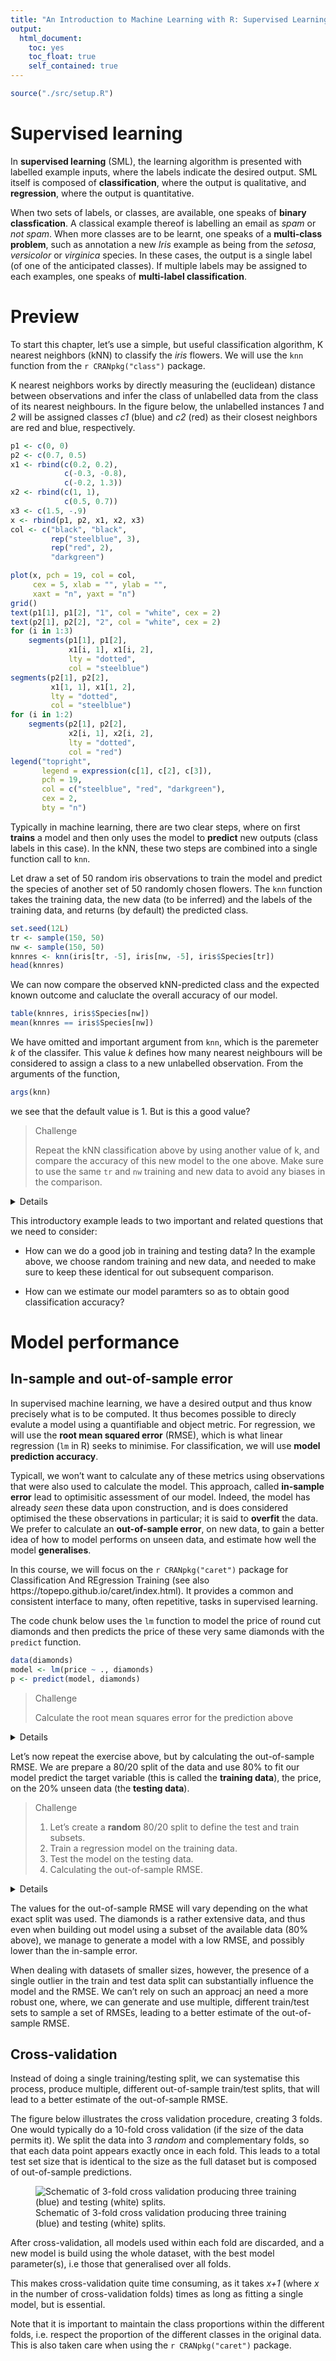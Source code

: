 ```yaml
---
title: "An Introduction to Machine Learning with R: Supervised Learning"
output:
  html_document:
    toc: yes
    toc_float: true
    self_contained: true	
---
```


```r
source("./src/setup.R")
```

# Supervised learning

In **supervised learning** (SML), the learning algorithm is presented
with labelled example inputs, where the labels indicate the desired
output. SML itself is composed of **classification**, where the output
is qualitative, and **regression**, where the output is quantitative.

When two sets of labels, or classes, are available, one speaks of
**binary classfication**. A classical example thereof is labelling an
email as *spam* or *not spam*. When more classes are to be learnt, one
speaks of a **multi-class problem**, such as annotation a new *Iris*
example as being from the *setosa*, *versicolor* or *virginica*
species. In these cases, the output is a single label (of one of the
anticipated classes). If multiple labels may be assigned to each
examples, one speaks of **multi-label classification**.

# Preview

To start this chapter, let's use a simple, but useful classification
algorithm, K nearest neighbors (kNN) to classify the *iris*
flowers. We will use the `knn` function from the `r CRANpkg("class")`
package.

K nearest neighbors works by directly measuring the (euclidean)
distance between observations and infer the class of unlabelled data
from the class of its nearest neighbours. In the figure below, the
unlabelled instances *1* and *2* will be assigned classes *c1* (blue)
and *c2* (red) as their closest neighbors are red and blue,
respectively.

```r
p1 <- c(0, 0)
p2 <- c(0.7, 0.5)
x1 <- rbind(c(0.2, 0.2),
            c(-0.3, -0.8),
            c(-0.2, 1.3))
x2 <- rbind(c(1, 1),
            c(0.5, 0.7))
x3 <- c(1.5, -.9)
x <- rbind(p1, p2, x1, x2, x3)
col <- c("black", "black",
         rep("steelblue", 3),
         rep("red", 2),
         "darkgreen")

plot(x, pch = 19, col = col,
     cex = 5, xlab = "", ylab = "",
     xaxt = "n", yaxt = "n")
grid()
text(p1[1], p1[2], "1", col = "white", cex = 2)
text(p2[1], p2[2], "2", col = "white", cex = 2)
for (i in 1:3)
    segments(p1[1], p1[2],
             x1[i, 1], x1[i, 2],
             lty = "dotted",
             col = "steelblue")
segments(p2[1], p2[2],
         x1[1, 1], x1[1, 2],
         lty = "dotted",
         col = "steelblue")
for (i in 1:2)
    segments(p2[1], p2[2],
             x2[i, 1], x2[i, 2],
             lty = "dotted",
             col = "red")
legend("topright",
       legend = expression(c[1], c[2], c[3]),
       pch = 19,
       col = c("steelblue", "red", "darkgreen"),
       cex = 2,
       bty = "n")
```

Typically in machine learning, there are two clear steps, where on
first **trains** a model and then only uses the model to **predict**
new outputs (class labels in this case). In the kNN, these two steps
are combined into a single function call to `knn`. 

Let draw a set of 50 random iris observations to train the model and
predict the species of another set of 50 randomly chosen flowers. The
`knn` function takes the training data, the new data (to be inferred)
and the labels of the training data, and returns (by default) the
predicted class.

```r
set.seed(12L)
tr <- sample(150, 50)
nw <- sample(150, 50)
knnres <- knn(iris[tr, -5], iris[nw, -5], iris$Species[tr])
head(knnres)
```

We can now compare the observed kNN-predicted class and the expected
known outcome and caluclate the overall accuracy of our model.

```r
table(knnres, iris$Species[nw])
mean(knnres == iris$Species[nw])
```

We have omitted and important argument from `knn`, which is the
paremeter *k* of the classifer. This value *k* defines how many
nearest neighbours will be considered to assign a class to a new
unlabelled observation. From the arguments of the function,

```r
args(knn)
```

we see that the default value is 1. But is this a good value? 

> Challenge
> 
> Repeat the kNN classification above by using another value of k, and
> compare the accuracy of this new model to the one above. Make sure
> to use the same `tr` and `nw` training and new data to avoid any
> biases in the comparison.

<details>
```r
knnres5 <- knn(iris[tr, -5], iris[nw, -5], iris$Species[tr], k = 5)
mean(knnres5 == iris$Species[nw])
table(knnres5, knnres)
```
</details>

This introductory example leads to two important and related questions
that we need to consider:

- How can we do a good job in training and testing data? In the
  example above, we choose random training and new data, and needed to
  make sure to keep these identical for out subsequent comparison.
  
- How can we estimate our model paramters so as to obtain good
  classification accuracy?

# Model performance

## In-sample and out-of-sample error

In supervised machine learning, we have a desired output and thus know
precisely what is to be computed. It thus becomes possible to direcly
evalute a model using a quantifiable and object metric. For
regression, we will use the **root mean squared error** (RMSE), which
is what linear regression (`lm` in R) seeks to minimise. For
classification, we will use **model prediction accuracy**.

Typicall, we won't want to calculate any of these metrics using
observations that were also used to calculate the model. This
approach, called **in-sample error** lead to optimisitic assessment of
our model. Indeed, the model has already *seen* these data upon
construction, and is does considered optimised the these observations
in particular; it is said to **overfit** the data. We prefer to
calculate an **out-of-sample error**, on new data, to gain a better
idea of how to model performs on unseen data, and estimate how well
the model **generalises**.

In this course, we will focus on the `r CRANpkg("caret")` package for
Classification And REgression Training (see also
https://topepo.github.io/caret/index.html). It provides a common and
consistent interface to many, often repetitive, tasks in supervised
learning.


The code chunk below uses the `lm` function to model the price of
round cut diamonds and then predicts the price of these very same
diamonds with the `predict` function.


```r
data(diamonds)
model <- lm(price ~ ., diamonds)
p <- predict(model, diamonds)
```

> Challenge
> 
> Calculate the root mean squares error for the prediction above 

<details>
```r
## Error on prediction
error <- p - diamonds$price
rmse_in <- sqrt(mean(error^2)) ## in-sample RMSE 
rmse_in
```
</details>

Let's now repeat the exercise above, but by calculating the
out-of-sample RMSE. We are prepare a 80/20 split of the data and use
80% to fit our model predict the target variable (this is called the
**training data**), the price, on the 20% unseen data (the **testing
data**).

> Challenge
> 
> 1. Let's create a **random** 80/20 split to define the test and
>    train subsets.
> 2. Train a regression model on the training data.
> 3. Test the model on the testing data.
> 4. Calculating the out-of-sample RMSE.

<details>
```r
set.seed(42)
ntest <- nrow(diamonds) * 0.80
test <- sample(nrow(diamonds), ntest)
model <- lm(price ~ ., data = diamonds[test, ])
p <- predict(model, diamonds[-test, ])
error <- p - diamonds$price[-test]
rmse_out <- sqrt(mean(error^2)) ## out-of-sample RMSE 
rmse_out
```
</details>

The values for the out-of-sample RMSE will vary depending on the what
exact split was used. The diamonds is a rather extensive data, and
thus even when building out model using a subset of the available data
(80% above), we manage to generate a model with a low RMSE, and
possibly lower than the in-sample error. 

When dealing with datasets of smaller sizes, however, the presence of
a single outlier in the train and test data split can substantially
influence the model and the RMSE. We can't rely on such an approacj an
need a more robust one, where, we can generate and use multiple,
different train/test sets to sample a set of RMSEs, leading to a
better estimate of the out-of-sample RMSE.

## Cross-validation

Instead of doing a single training/testing split, we can systematise
this process, produce multiple, different out-of-sample train/test
splits, that will lead to a better estimate of the out-of-sample RMSE.

The figure below illustrates the cross validation procedure, creating
3 folds. One would typically do a 10-fold cross validation (if the
size of the data permits it). We split the data into 3 *random* and
complementary folds, so that each data point appears exactly once in
each fold. This leads to a total test set size that is identical to
the size as the full dataset but is composed of out-of-sample
predictions. 

![Schematic of 3-fold cross validation producing three training (blue) and testing (white) splits.](./figure/xval.png)

After cross-validation, all models used within each fold are
discarded, and a new model is build using the whole dataset, with the
best model parameter(s), i.e those that generalised over all folds.

This makes cross-validation quite time consuming, as it takes *x+1*
(where *x* in the number of cross-validation folds) times as long as
fitting a single model, but is essential. 

Note that it is important to maintain the class proportions within the
different folds, i.e. respect the proportion of the different classes
in the original data. This is also taken care when using the 
`r CRANpkg("caret")` package.




